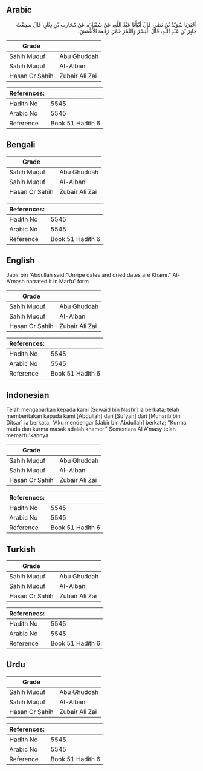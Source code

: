 ## Arabic


<div dir="rtl" lang="ar" style={{fontSize:'larger',backgroundColor:'#f8f9fa',padding:20}}>
أَخْبَرَنَا سُوَيْدُ بْنُ نَصْرٍ، قَالَ أَنْبَأَنَا عَبْدُ اللَّهِ، عَنْ سُفْيَانَ، عَنْ مُحَارِبِ بْنِ دِثَارٍ، قَالَ سَمِعْتُ جَابِرَ بْنَ عَبْدِ اللَّهِ، قَالَ الْبُسْرُ وَالتَّمْرُ خَمْرٌ‏.‏ رَفَعَهُ الأَعْمَشُ‏.‏
</div>
<div style={{backgroundColor:'#f8f9fa',padding:20, marginBottom: 10}}><table> <thead> <tr> <th>Grade</th> <th></th> </tr> </thead> <tbody> <tr><td>Sahih Muquf</td><td>Abu Ghuddah</td></tr><tr><td>Sahih Muquf</td><td>Al-Albani</td></tr><tr><td>Hasan Or Sahih</td><td>Zubair Ali Zai</td></tr></tbody></table><table> <thead> <tr> <th>References:</th> <th></th> </tr> </thead> <tbody><tr><td>Hadith No</td><td>5545</td></tr><tr><td>Arabic No</td><td>5545</td></tr><tr><td>Reference</td><td>Book 51 Hadith 6</td></tr></tbody></table></div>

## Bengali


<div dir="ltr" lang="bn" style={{fontSize:'larger',backgroundColor:'#f8f9fa',padding:20}}>

</div>
<div style={{backgroundColor:'#f8f9fa',padding:20, marginBottom: 10}}><table> <thead> <tr> <th>Grade</th> <th></th> </tr> </thead> <tbody> <tr><td>Sahih Muquf</td><td>Abu Ghuddah</td></tr><tr><td>Sahih Muquf</td><td>Al-Albani</td></tr><tr><td>Hasan Or Sahih</td><td>Zubair Ali Zai</td></tr></tbody></table><table> <thead> <tr> <th>References:</th> <th></th> </tr> </thead> <tbody><tr><td>Hadith No</td><td>5545</td></tr><tr><td>Arabic No</td><td>5545</td></tr><tr><td>Reference</td><td>Book 51 Hadith 6</td></tr></tbody></table></div>

## English


<div dir="ltr" lang="en" style={{fontSize:'larger',backgroundColor:'#f8f9fa',padding:20}}>
Jabir bin 'Abdullah said:"Unripe dates and dried dates are Khamr." Al-A'mash narrated it in Marfu' form
</div>
<div style={{backgroundColor:'#f8f9fa',padding:20, marginBottom: 10}}><table> <thead> <tr> <th>Grade</th> <th></th> </tr> </thead> <tbody> <tr><td>Sahih Muquf</td><td>Abu Ghuddah</td></tr><tr><td>Sahih Muquf</td><td>Al-Albani</td></tr><tr><td>Hasan Or Sahih</td><td>Zubair Ali Zai</td></tr></tbody></table><table> <thead> <tr> <th>References:</th> <th></th> </tr> </thead> <tbody><tr><td>Hadith No</td><td>5545</td></tr><tr><td>Arabic No</td><td>5545</td></tr><tr><td>Reference</td><td>Book 51 Hadith 6</td></tr></tbody></table></div>

## Indonesian


<div dir="ltr" lang="id" style={{fontSize:'larger',backgroundColor:'#f8f9fa',padding:20}}>
Telah mengabarkan kepada kami [Suwaid bin Nashr] ia berkata; telah memberitakan kepada kami [Abdullah] dari [Sufyan] dari [Muharib bin Ditsar] ia berkata; "Aku mendengar [Jabir bin Abdullah] berkata; "Kurma muda dan kurma masak adalah khamer." Sementara Al A'masy telah memarfu'kannya
</div>
<div style={{backgroundColor:'#f8f9fa',padding:20, marginBottom: 10}}><table> <thead> <tr> <th>Grade</th> <th></th> </tr> </thead> <tbody> <tr><td>Sahih Muquf</td><td>Abu Ghuddah</td></tr><tr><td>Sahih Muquf</td><td>Al-Albani</td></tr><tr><td>Hasan Or Sahih</td><td>Zubair Ali Zai</td></tr></tbody></table><table> <thead> <tr> <th>References:</th> <th></th> </tr> </thead> <tbody><tr><td>Hadith No</td><td>5545</td></tr><tr><td>Arabic No</td><td>5545</td></tr><tr><td>Reference</td><td>Book 51 Hadith 6</td></tr></tbody></table></div>

## Turkish


<div dir="ltr" lang="tr" style={{fontSize:'larger',backgroundColor:'#f8f9fa',padding:20}}>

</div>
<div style={{backgroundColor:'#f8f9fa',padding:20, marginBottom: 10}}><table> <thead> <tr> <th>Grade</th> <th></th> </tr> </thead> <tbody> <tr><td>Sahih Muquf</td><td>Abu Ghuddah</td></tr><tr><td>Sahih Muquf</td><td>Al-Albani</td></tr><tr><td>Hasan Or Sahih</td><td>Zubair Ali Zai</td></tr></tbody></table><table> <thead> <tr> <th>References:</th> <th></th> </tr> </thead> <tbody><tr><td>Hadith No</td><td>5545</td></tr><tr><td>Arabic No</td><td>5545</td></tr><tr><td>Reference</td><td>Book 51 Hadith 6</td></tr></tbody></table></div>

## Urdu


<div dir="rtl" lang="ur" style={{fontSize:'larger',backgroundColor:'#f8f9fa',padding:20}}>

</div>
<div style={{backgroundColor:'#f8f9fa',padding:20, marginBottom: 10}}><table> <thead> <tr> <th>Grade</th> <th></th> </tr> </thead> <tbody> <tr><td>Sahih Muquf</td><td>Abu Ghuddah</td></tr><tr><td>Sahih Muquf</td><td>Al-Albani</td></tr><tr><td>Hasan Or Sahih</td><td>Zubair Ali Zai</td></tr></tbody></table><table> <thead> <tr> <th>References:</th> <th></th> </tr> </thead> <tbody><tr><td>Hadith No</td><td>5545</td></tr><tr><td>Arabic No</td><td>5545</td></tr><tr><td>Reference</td><td>Book 51 Hadith 6</td></tr></tbody></table></div>